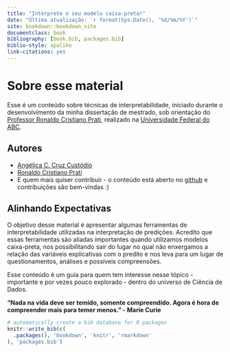 ```yaml
--- 
title: "Interprete o seu modelo caixa-preta!"
date: "Última atualização: `r format(Sys.Date(), '%d/%m/%Y')`"
site: bookdown::bookdown_site
documentclass: book
bibliography: [book.bib, packages.bib]
biblio-style: apalike
link-citations: yes
---
```


# Sobre esse material

Esse é um conteúdo sobre técnicas de interpretabilidade, iniciado durante o desenvolvimento da minha dissertação de mestrado, sob orientação do [Professor Ronaldo Cristiano Prati](https://www.ufabc.edu.br/ensino/docentes/ronaldo-cristiano-prati), realizado na [Universidade Federal do ABC](https://www.ufabc.edu.br/).

## Autores

- [Angélica C. Cruz Custódio](https://www.linkedin.com/in/angelicacustodio/)
- [Ronaldo Cristiano Prati](https://www.ufabc.edu.br/ensino/docentes/ronaldo-cristiano-prati)
- E quem mais quiser contribuir - o conteúdo está aberto no [github](https://github.com/angelica93/interpretabilidade) e contribuições são bem-vindas :)

## Alinhando Expectativas

O objetivo desse material é apresentar algumas ferramentas de interpretabilidade utilizadas na interpretação de predições. Acredito que essas ferramentas são aliadas importantes quando utilizamos modelos caixa-preta, nos possibilitando sair do lugar no qual não enxergamos a relação das variáveis explicativas com o predito e nos leva para um lugar de questionamentos, análises e possíveis compreensões.

Esse conteúdo é um guia para quem tem interesse nesse tópico - importante e por vezes pouco explorado - dentro do universo de Ciência de Dados.

__"Nada na vida deve ser temido, somente compreendido. Agora é hora de compreender mais para temer menos." - Marie Curie__




```r
# automatically create a bib database for R packages
knitr::write_bib(c(
  .packages(), 'bookdown', 'knitr', 'rmarkdown'
), 'packages.bib')
```
